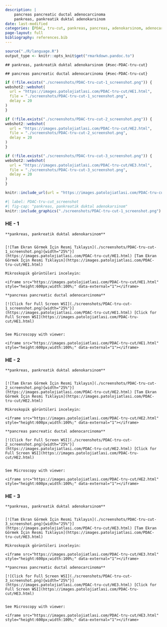 ```yaml
---
description: |
    pancreas pancreatic ductal adenocarcinoma
    pankreas, pankreatik duktal adenokarsinom
date: last-modified
categories: [PDAC, tru-cut, pankreas, pancreas, adenokarsinom, adenocarcinoma]
page-layout: full
bibliography: references.bib
---
```



```r
source("./R/language.R")
output_type <- knitr::opts_knit$get("rmarkdown.pandoc.to")
```




```asis
## pankreas, pankreatik duktal adenokarsinom {#sec-PDAC-tru-cut}
```


```asis
## pancreas pancreatic ductal adenocarcinoma {#sec-PDAC-tru-cut}
```


```r
if (!file.exists("./screenshots/PDAC-tru-cut-1_screenshot.png")) {
webshot2::webshot(
  url = "https://images.patolojiatlasi.com/PDAC-tru-cut/HE1.html",
  file = "./screenshots/PDAC-tru-cut-1_screenshot.png",
  delay = 20
)
}
```

```r
if (!file.exists("./screenshots/PDAC-tru-cut-2_screenshot.png")) {
webshot2::webshot(
  url = "https://images.patolojiatlasi.com/PDAC-tru-cut/HE2.html",
  file = "./screenshots/PDAC-tru-cut-2_screenshot.png",
  delay = 20
)
}
```


```r
if (!file.exists("./screenshots/PDAC-tru-cut-3_screenshot.png")) {
webshot2::webshot(
  url = "https://images.patolojiatlasi.com/PDAC-tru-cut/HE3.html",
  file = "./screenshots/PDAC-tru-cut-3_screenshot.png",
  delay = 20
)
}
```


```r
knitr::include_url(url = "https://images.patolojiatlasi.com/PDAC-tru-cut/HE1.html")
```

```r
#| label: PDAC-tru-cut_screenshot
#| fig-cap: "pankreas, pankreatik duktal adenokarsinom"
knitr::include_graphics("./screenshots/PDAC-tru-cut-1_screenshot.png")
```


::::: panel-tabset

### HE - 1


```asis

**pankreas, pankreatik duktal adenokarsinom**


[![Tam Ekran Görmek İçin Resmi Tıklayın](./screenshots/PDAC-tru-cut-1_screenshot.png){width="25%"}](https://images.patolojiatlasi.com/PDAC-tru-cut/HE1.html) [Tam Ekran Görmek İçin Resmi Tıklayın](https://images.patolojiatlasi.com/PDAC-tru-cut/HE1.html)
```


```asis
Mikroskopik görüntüleri inceleyin:

<iframe src="https://images.patolojiatlasi.com/PDAC-tru-cut/HE1.html" style="height:600px;width:100%;" data-external="1"></iframe>

```




```asis

**pancreas pancreatic ductal adenocarcinoma**

[![Click for Full Screen WSI](./screenshots/PDAC-tru-cut-1_screenshot.png){width="25%"}](https://images.patolojiatlasi.com/PDAC-tru-cut/HE1.html) [Click for Full Screen WSI](https://images.patolojiatlasi.com/PDAC-tru-cut/HE1.html)


```



```asis

See Microscopy with viewer: 

<iframe src="https://images.patolojiatlasi.com/PDAC-tru-cut/HE1.html" style="height:600px;width:100%;" data-external="1"></iframe>

```





### HE - 2


```asis

**pankreas, pankreatik duktal adenokarsinom**


[![Tam Ekran Görmek İçin Resmi Tıklayın](./screenshots/PDAC-tru-cut-2_screenshot.png){width="25%"}](https://images.patolojiatlasi.com/PDAC-tru-cut/HE2.html) [Tam Ekran Görmek İçin Resmi Tıklayın](https://images.patolojiatlasi.com/PDAC-tru-cut/HE2.html)
```




```asis
Mikroskopik görüntüleri inceleyin:

<iframe src="https://images.patolojiatlasi.com/PDAC-tru-cut/HE2.html" style="height:600px;width:100%;" data-external="1"></iframe>

```



```asis

**pancreas pancreatic ductal adenocarcinoma**

[![Click for Full Screen WSI](./screenshots/PDAC-tru-cut-2_screenshot.png){width="25%"}](https://images.patolojiatlasi.com/PDAC-tru-cut/HE2.html) [Click for Full Screen WSI](https://images.patolojiatlasi.com/PDAC-tru-cut/HE2.html)


```



```asis

See Microscopy with viewer: 

<iframe src="https://images.patolojiatlasi.com/PDAC-tru-cut/HE2.html" style="height:600px;width:100%;" data-external="1"></iframe>

```




### HE - 3

```asis

**pankreas, pankreatik duktal adenokarsinom**


[![Tam Ekran Görmek İçin Resmi Tıklayın](./screenshots/PDAC-tru-cut-3_screenshot.png){width="25%"}](https://images.patolojiatlasi.com/PDAC-tru-cut/HE3.html) [Tam Ekran Görmek İçin Resmi Tıklayın](https://images.patolojiatlasi.com/PDAC-tru-cut/HE3.html)
```




```asis
Mikroskopik görüntüleri inceleyin:

<iframe src="https://images.patolojiatlasi.com/PDAC-tru-cut/HE3.html" style="height:600px;width:100%;" data-external="1"></iframe>

```




```asis

**pancreas pancreatic ductal adenocarcinoma**

[![Click for Full Screen WSI](./screenshots/PDAC-tru-cut-3_screenshot.png){width="25%"}](https://images.patolojiatlasi.com/PDAC-tru-cut/HE3.html) [Click for Full Screen WSI](https://images.patolojiatlasi.com/PDAC-tru-cut/HE3.html)


```



```asis

See Microscopy with viewer: 

<iframe src="https://images.patolojiatlasi.com/PDAC-tru-cut/HE3.html" style="height:600px;width:100%;" data-external="1"></iframe>

```


:::::


